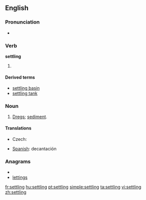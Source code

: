 ==English==

===Pronunciation===
* {{audio|en-us-settling.ogg|Audio (US)}}

===Verb===
{{wikipedia}}
'''settling'''

# {{present participle of|[[settle]]}}

====Derived terms====
* [[settling basin]]
* [[settling tank]]

===Noun===
{{en-noun}}

# {{context|usually plural}} [[dregs|Dregs]]; [[sediment]].

====Translations====
{{trans-top|dregs}}
* Czech: {{t-|cs|sedlina|f}}
{{trans-mid}}
{{trans-bottom}}
{{checktrans-top}}
* [[Spanish]]: decantación
{{trans-bottom}}

===Anagrams===
* {{alphagram|egilnstt}}
* [[lettings#English|lettings]]

[[fr:settling]]
[[hu:settling]]
[[pt:settling]]
[[simple:settling]]
[[ta:settling]]
[[vi:settling]]
[[zh:settling]]